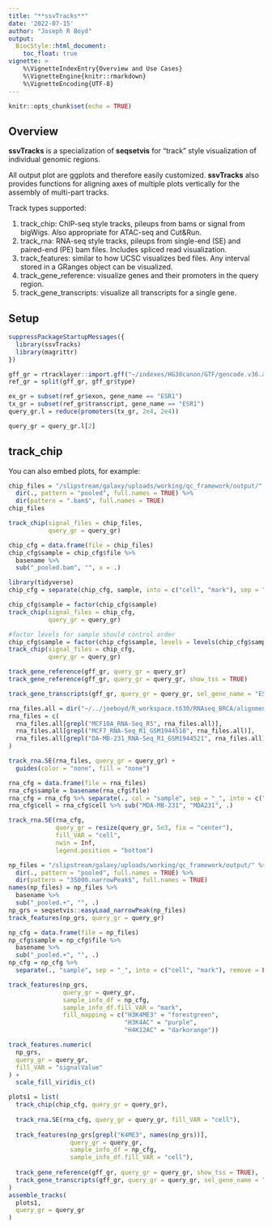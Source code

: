```yaml
---
title: "**ssvTracks**"
date: '2022-07-15'
author: "Joseph R Boyd"
output:
  BiocStyle::html_document:
    toc_float: true
vignette: >
    %\VignetteIndexEntry{Overview and Use Cases}
    %\VignetteEngine{knitr::rmarkdown}
    %\VignetteEncoding{UTF-8}
---
```


```r
knitr::opts_chunk$set(echo = TRUE)
```

## Overview

**ssvTracks** is a specialization of **seqsetvis** for "track" style visualization of individual genomic regions.

All output plot are ggplots and therefore easily customized.  **ssvTracks** also provides functions for aligning axes of multiple plots vertically for the assembly of multi-part tracks.

Track types supported:

1) track_chip: ChIP-seq style tracks, pileups from bams or signal from bigWigs. Also appropriate for ATAC-seq and Cut&Run.
2) track_rna: RNA-seq style tracks, pileups from single-end (SE) and paired-end (PE) bam files.  Includes spliced read visualization.
3) track_features: similar to how UCSC visualizes bed files.  Any interval stored in a GRanges object can be visualized.
4) track_gene_reference: visualize genes and their promoters in the query region.
5) track_gene_transcripts: visualize all transcripts for a single gene.

## Setup

```r
suppressPackageStartupMessages({
  library(ssvTracks)
  library(magrittr)  
})
```

```r
gff_gr = rtracklayer::import.gff("~/indexes/HG38canon/GTF/gencode.v36.annotation.gtf")
ref_gr = split(gff_gr, gff_gr$type)

ex_gr = subset(ref_gr$exon, gene_name == "ESR1")
tx_gr = subset(ref_gr$transcript, gene_name == "ESR1")
query_gr.l = reduce(promoters(tx_gr, 2e4, 2e4))

query_gr = query_gr.l[2]
```

## track_chip

You can also embed plots, for example:

```r
chip_files = "/slipstream/galaxy/uploads/working/qc_framework/output/" %>%
  dir(., pattern = "pooled", full.names = TRUE) %>%
  dir(pattern = ".bam$", full.names = TRUE)
chip_files
```

```r
track_chip(signal_files = chip_files, 
           query_gr = query_gr)
```
```r
chip_cfg = data.frame(file = chip_files)
chip_cfg$sample = chip_cfg$file %>% 
  basename %>%
  sub("_pooled.bam", "", x = .)

library(tidyverse)
chip_cfg = separate(chip_cfg, sample, into = c("cell", "mark"), sep = "_", remove = FALSE)

chip_cfg$sample = factor(chip_cfg$sample)
track_chip(signal_files = chip_cfg, 
           query_gr = query_gr)

#factor levels for sample should control order
chip_cfg$sample = factor(chip_cfg$sample, levels = levels(chip_cfg$sample)[c(2, 3, 1, 5, 6, 4)])
track_chip(signal_files = chip_cfg, 
           query_gr = query_gr)

```

```r
track_gene_reference(gff_gr, query_gr = query_gr)
track_gene_reference(gff_gr, query_gr = query_gr, show_tss = TRUE)
```

```r
track_gene_transcripts(gff_gr, query_gr = query_gr, sel_gene_name = "ESR1")
```

```r
rna_files.all = dir("~/../joeboyd/R_workspace.t630/RNAseq_BRCA/alignment/", pattern = "M.+bam$", full.names = TRUE)
rna_files = c(
  rna_files.all[grepl("MCF10A_RNA-Seq_R5", rna_files.all)],
  rna_files.all[grepl("MCF7_RNA-Seq_R1_GSM1944518", rna_files.all)],
  rna_files.all[grepl("DA-MB-231_RNA-Seq_R1_GSM1944521", rna_files.all)]
)

track_rna.SE(rna_files, query_gr = query_gr) +
  guides(color = "none", fill = "none")
```

```r
rna_cfg = data.frame(file = rna_files)
rna_cfg$sample = basename(rna_cfg$file)
rna_cfg = rna_cfg %>% separate(., col = "sample", sep = "_", into = c("cell"), remove = FALSE)
rna_cfg$cell = rna_cfg$cell %>% sub("MDA-MB-231", "MDA231", .)

track_rna.SE(rna_cfg, 
             query_gr = resize(query_gr, 5e3, fix = "center"), 
             fill_VAR = "cell", 
             nwin = Inf,
             legend.position = "bottom")
```

```r
np_files = "/slipstream/galaxy/uploads/working/qc_framework/output/" %>%
  dir(., pattern = "pooled", full.names = TRUE) %>%
  dir(pattern = "35000.narrowPeak$", full.names = TRUE)
names(np_files) = np_files %>% 
  basename %>%
  sub("_pooled.+", "", .)
np_grs = seqsetvis::easyLoad_narrowPeak(np_files)
track_features(np_grs, query_gr = query_gr)
```

```r
np_cfg = data.frame(file = np_files)
np_cfg$sample = np_cfg$file %>% 
  basename %>%
  sub("_pooled.+", "", .)
np_cfg = np_cfg %>% 
  separate(., "sample", sep = "_", into = c("cell", "mark"), remove = FALSE)

track_features(np_grs, 
               query_gr = query_gr, 
               sample_info_df = np_cfg, 
               sample_info_df.fill_VAR = "mark",
               fill_mapping = c("H3K4ME3" = "forestgreen", 
                                "H3K4AC" = "purple", 
                                "H4K12AC" = "darkorange"))
```

```r
track_features.numeric(
  np_grs, 
  query_gr = query_gr, 
  fill_VAR = "signalValue"
) +
  scale_fill_viridis_c()
```

```r
plots1 = list(
  track_chip(chip_cfg, query_gr = query_gr),
  
  track_rna.SE(rna_cfg, query_gr = query_gr, fill_VAR = "cell"),
  
  track_features(np_grs[grepl("K4ME3", names(np_grs))], 
                 query_gr = query_gr, 
                 sample_info_df = np_cfg, 
                 sample_info_df.fill_VAR = "cell"),
  
  track_gene_reference(gff_gr, query_gr = query_gr, show_tss = TRUE),
  track_gene_transcripts(gff_gr, query_gr = query_gr, sel_gene_name = "ESR1")
)
assemble_tracks(
  plots1,
  query_gr = query_gr
)

```
